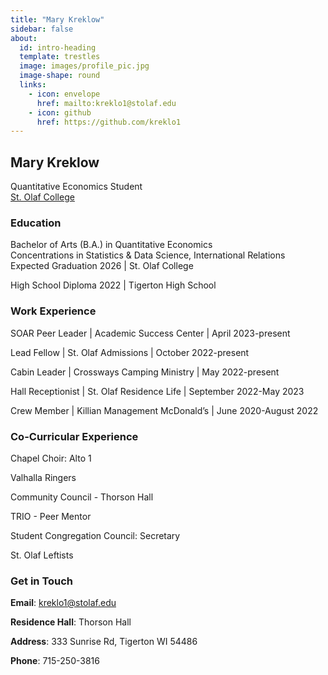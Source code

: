 ```yaml
---
title: "Mary Kreklow"
sidebar: false
about:
  id: intro-heading
  template: trestles
  image: images/profile_pic.jpg
  image-shape: round
  links:
    - icon: envelope
      href: mailto:kreklo1@stolaf.edu
    - icon: github
      href: https://github.com/kreklo1
---
```


::: {#intro-heading}
## Mary Kreklow

Quantitative Economics Student <br> [St. Olaf College](https://wp.stolaf.edu/)

### Education

Bachelor of Arts (B.A.) in Quantitative Economics\
Concentrations in Statistics & Data Science, International Relations\
Expected Graduation 2026 \| St. Olaf College

High School Diploma 2022 \| Tigerton High School

### Work Experience

SOAR Peer Leader \| Academic Success Center \| April 2023-present

Lead Fellow \| St. Olaf Admissions \| October 2022-present

Cabin Leader \| Crossways Camping Ministry \| May 2022-present

Hall Receptionist \| St. Olaf Residence Life \| September 2022-May 2023

Crew Member \| Killian Management McDonald’s \| June 2020-August 2022

### Co-Curricular Experience

Chapel Choir: Alto 1

Valhalla Ringers

Community Council - Thorson Hall

TRIO - Peer Mentor

Student Congregation Council: Secretary

St. Olaf Leftists
:::

### Get in Touch

**Email**: <a href='mailto:kreklo1@stolaf.edu'>kreklo1\@stolaf.edu</a>

**Residence Hall**: Thorson Hall

**Address**: 333 Sunrise Rd, Tigerton WI 54486

**Phone**: 715-250-3816
